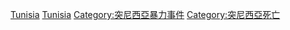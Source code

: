 [[Category:各國謀殺案|Tunisia]]
[[Category:非洲謀殺案|Tunisia]]
[[Category:突尼西亞暴力事件|Category:突尼西亞暴力事件]]
[[Category:突尼西亞死亡|Category:突尼西亞死亡]]